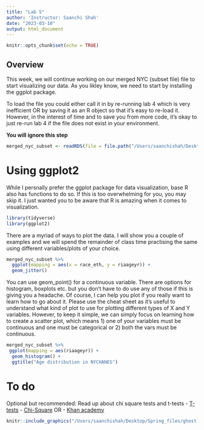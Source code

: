 ```yaml
---
title: "Lab 5"
author: 'Instructor: Saanchi Shah'
date: "2023-03-10"
output: html_document
---
```


```r
knitr::opts_chunk$set(echo = TRUE)
```

## Overview

This week, we will continue working on our merged NYC (subset file) file to start visualizing our data. As you likley know, we need to start by installing the ggplot package. 

To load the file you could either call it in by re-running lab 4 which is very inefficient OR by saving it as an R object so that it's easy to re-load it. However, in the interest of time and to save you from more code, it's okay to just re-run lab 4 if the file does not exist in your environment.

**You will ignore this step**

```r
merged_nyc_subset <- readRDS(file = file.path("/Users/saanchishah/Desktop/Spring_files/NYC", 'merged_nyc.rds'))
```

# Using ggplot2

While I persnally prefer the ggplot package for data visualization, base R also has functions to do so. If this is too overwhelming for you, you may skip it. I just wanted you to be aware that R is amazing when it comes to visualization. 
```r
library(tidyverse)
library(ggplot2)
```

There are a myriad of ways to plot the data. I will show you a couple of examples and we will spend the remainder of class time practising the same using different variables/plots of your choice. 

```r
merged_nyc_subset %>% 
  ggplot(mapping = aes(x = race_eth, y = riaageyr)) +
  geom_jitter() 
```
You can use geom_point() for a continuous variable. There are options for histogram, boxplots etc. but you don't have to do use any of those if this is giving you a headache. Of course, I can help you plot if you really want to learn how to go about it. Please use the cheat sheet as it's useful to understand what kind of plot to use for plotting different types of X and Y variables. However, to keep it simple, we can simply focus on learning how to create a scatter plot, which means 1) one of your variables must be continuous and one must be categorical or 2) both the vars must be continuous. 

```r
merged_nyc_subset %>% 
 ggplot(mapping = aes(riaageyr)) +
  geom_histogram() + 
  ggtitle("Age distribution in NYCHANES")
```
# To do

Optional but recommended: Read up about chi square tests and t-tests
- [T-tests](https://toltex.imag.fr/TwoTestSPLS)
- [Chi-Square](https://www.westga.edu/academics/research/vrc/assets/docs/ChiSquareTest_LectureNotes.pdf) OR
- [Khan academy](https://www.khanacademy.org/math/ap-statistics/chi-square-tests/chi-square-tests-two-way-tables/e/conclusions-chi-square-tests-for-two-way-tables)


```r
knitr::include_graphics("/Users/saanchishah/Desktop/Spring_files/ghost.WebP")
```


